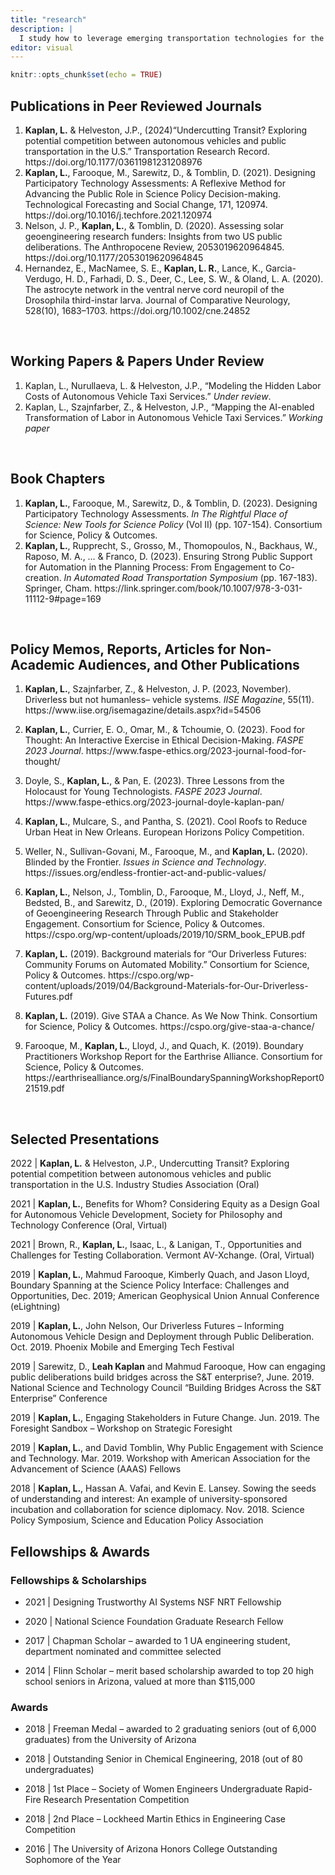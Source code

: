 ```yaml
---
title: "research"
description: |
  I study how to leverage emerging transportation technologies for the benefit of, rather than detriment to, society.
editor: visual
---
```



<!-- Remove margin under list items -->
<style>
d-article ol {
    margin-bottom: 5px;
}
</style>

```r
knitr::opts_chunk$set(echo = TRUE)
```

</center>

## Publications in Peer Reviewed Journals 
1. **Kaplan, L.** & Helveston, J.P., (2024)"Undercutting Transit? Exploring potential competition between autonomous vehicles and public transportation in the U.S." Transportation Research Record. https://doi.org/10.1177/03611981231208976
2. **Kaplan, L.**, Farooque, M., Sarewitz, D., & Tomblin, D. (2021). Designing Participatory Technology Assessments: A Reflexive Method for Advancing the Public Role in Science Policy Decision-making. Technological Forecasting and Social Change, 171, 120974. https://doi.org/10.1016/j.techfore.2021.120974
3. Nelson, J. P., **Kaplan, L.**, & Tomblin, D. (2020). Assessing solar geoengineering research funders: Insights from two US public deliberations. The Anthropocene Review, 2053019620964845. https://doi.org/10.1177/2053019620964845
4. Hernandez, E., MacNamee, S. E., **Kaplan, L. R.**, Lance, K., Garcia-Verdugo, H. D., Farhadi, D. S., Deer, C., Lee, S. W., & Oland, L. A. (2020). The astrocyte network in the ventral nerve cord neuropil of the Drosophila third-instar larva. Journal of Comparative Neurology, 528(10), 1683–1703. https://doi.org/10.1002/cne.24852

<br>

## Working Papers & Papers Under Review


1. Kaplan, L., Nurullaeva, L. & Helveston, J.P., "Modeling the Hidden Labor Costs of Autonomous Vehicle Taxi Services." *Under review*.
2. Kaplan, L., Szajnfarber, Z., & Helveston, J.P., “Mapping the AI-enabled Transformation of Labor in Autonomous Vehicle Taxi Services.” *Working paper*

<br>

## Book Chapters

1. **Kaplan, L.**, Farooque, M., Sarewitz, D., & Tomblin, D. (2023). Designing Participatory Technology Assessments. *In The Rightful Place of Science: New Tools for Science Policy* (Vol II) (pp. 107-154). Consortium for Science, Policy & Outcomes.
2. **Kaplan, L.**, Rupprecht, S., Grosso, M., Thomopoulos, N., Backhaus, W., Raposo, M. A., ... & Franco, D. (2023). Ensuring Strong Public Support for Automation in the Planning Process: From Engagement to Co-creation. *In Automated Road Transportation Symposium* (pp. 167-183). Springer, Cham. https://link.springer.com/book/10.1007/978-3-031-11112-9#page=169

<br>

## Policy Memos, Reports, Articles for Non-Academic Audiences, and Other Publications

1.	**Kaplan, L.**, Szajnfarber, Z., & Helveston, J. P. (2023, November). Driverless but not humanless– vehicle systems. *IISE Magazine*, 55(11). https://www.iise.org/isemagazine/details.aspx?id=54506

2.	**Kaplan, L.**, Currier, E. O., Omar, M., & Tchoumie, O. (2023). Food for Thought: An Interactive Exercise in Ethical Decision-Making. *FASPE 2023 Journal*. https://www.faspe-ethics.org/2023-journal-food-for-thought/

3.	Doyle, S., **Kaplan, L.**, & Pan, E. (2023). Three Lessons from the Holocaust for Young Technologists. *FASPE 2023 Journal*. https://www.faspe-ethics.org/2023-journal-doyle-kaplan-pan/

4.	**Kaplan, L.**, Mulcare, S., and Pantha, S. (2021). Cool Roofs to Reduce Urban Heat in New Orleans. European Horizons Policy Competition. 

5.	Weller, N., Sullivan-Govani, M., Farooque, M., and **Kaplan, L.** (2020). Blinded by the Frontier. *Issues in Science and Technology*. https://issues.org/endless-frontier-act-and-public-values/

6.	**Kaplan, L.**, Nelson, J., Tomblin, D., Farooque, M., Lloyd, J., Neff, M., Bedsted, B., and Sarewitz, D., (2019). Exploring Democratic Governance of Geoengineering Research Through Public and Stakeholder Engagement. Consortium for Science, Policy & Outcomes.
https://cspo.org/wp-content/uploads/2019/10/SRM_book_EPUB.pdf

7.	**Kaplan, L.** (2019). Background materials for “Our Driverless Futures: Community Forums on Automated Mobility.” Consortium for Science, Policy & Outcomes.
https://cspo.org/wp-content/uploads/2019/04/Background-Materials-for-Our-Driverless-Futures.pdf

5.	**Kaplan, L.** (2019). Give STAA a Chance. As We Now Think. Consortium for Science, Policy & Outcomes. https://cspo.org/give-staa-a-chance/

6.	Farooque, M., **Kaplan, L.**, Lloyd, J., and Quach, K. (2019). Boundary Practitioners Workshop Report for the Earthrise Alliance. Consortium for Science, Policy & Outcomes. https://earthrisealliance.org/s/FinalBoundarySpanningWorkshopReport021519.pdf

<br>

## Selected Presentations
2022 | **Kaplan, L.** & Helveston, J.P., Undercutting Transit? Exploring potential competition between autonomous vehicles and public transportation in the U.S. Industry Studies Association (Oral)

2021 | **Kaplan, L.**, Benefits for Whom? Considering Equity as a Design Goal for Autonomous Vehicle Development, Society for Philosophy and Technology Conference (Oral, Virtual)

2021 |	Brown, R., **Kaplan, L.**, Isaac, L., & Lanigan, T., Opportunities and Challenges for Testing Collaboration. Vermont AV-Xchange. (Oral, Virtual)

2019 |	**Kaplan, L.**, Mahmud Farooque, Kimberly Quach, and Jason Lloyd, Boundary Spanning at the Science Policy Interface: 
Challenges and Opportunities, Dec. 2019; American Geophysical Union Annual Conference (eLightning)

2019 |	**Kaplan, L.**, John Nelson, Our Driverless Futures – Informing Autonomous Vehicle Design and Deployment through Public 
Deliberation. Oct. 2019. Phoenix Mobile and Emerging Tech Festival

2019 |	Sarewitz, D., **Leah Kaplan** and Mahmud Farooque, How can engaging public deliberations build bridges across the S&T enterprise?, June. 2019. National Science and Technology Council “Building Bridges Across the S&T Enterprise” Conference

2019 |	**Kaplan, L.**, Engaging Stakeholders in Future Change. Jun. 2019. The Foresight Sandbox – Workshop on Strategic Foresight

2019 |	**Kaplan, L.**, and David Tomblin, Why Public Engagement with Science and Technology. Mar. 2019. Workshop with American Association for the Advancement of Science (AAAS) Fellows

2018 |	**Kaplan, L.**, Hassan A. Vafai, and Kevin E. Lansey. Sowing the seeds of understanding and interest: An example of university-sponsored incubation and collaboration for science diplomacy. Nov. 2018. Science Policy Symposium, Science and Education Policy Association


## Fellowships & Awards

### Fellowships & Scholarships
* 2021 | Designing Trustworthy AI Systems NSF NRT Fellowship

* 2020 | National Science Foundation Graduate Research Fellow

* 2017 |	Chapman Scholar – awarded to 1 UA engineering student, department nominated and committee selected

* 2014 |	Flinn Scholar – merit based scholarship awarded to top 20 high school seniors in Arizona, valued at more than $115,000

### Awards
* 2018 |	Freeman Medal – awarded to 2 graduating seniors (out of 6,000 graduates) from the University of Arizona

* 2018 |	Outstanding Senior in Chemical Engineering, 2018 (out of 80 undergraduates)

* 2018 |	1st Place – Society of Women Engineers Undergraduate Rapid-Fire Research Presentation Competition

* 2018	| 2nd Place – Lockheed Martin Ethics in Engineering Case Competition	

* 2016 |	The University of Arizona Honors College Outstanding Sophomore of the Year



